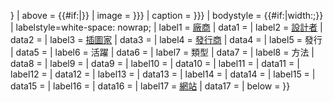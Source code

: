 <noinclude>{{Otheruses|Template:Infobox VG|subject=遊戲的模板|other=電子遊戲的模板}}
</noinclude>{{Infobox
| title = <includeonly>{{{title|{{{subject_name|{{PAGENAME}} }}} }}}</includeonly>
| above = {{#if:{{{subtitle|}}}|<small>{{{subtitle}}}</small>}}
| image = {{{image_link|{{{image|}}}}}}
| caption = {{{image_caption|{{{caption|}}}}}}
| bodystyle = {{#if:{{{width|}}}|width:{{{width}}};}}
| labelstyle=white-space: nowrap;
| label1 = [[廠商]]
| data1 = {{{manufacturer|}}}
| label2 = [[遊戲設計師|設計者]]
| data2 = {{{designer|}}}
| label3 = [[插圖家]]
| data3 = {{{illustrator|}}}
| label4 = [[遊戲發行商|發行商]]
| data4 = {{{publisher|}}}
| label5 = 發行{{nowrap|日期}}
| data5 = {{{date|}}}
| label6 = 活躍{{nowrap|時期}}
| data6 = {{{years|}}}
| label7 = 類型
| data7 = {{{genre|}}}
| label8 = 方法
| data8 = {{{system|}}}
| label9 = {{nowrap|玩家數目}}
| data9 = {{{players|}}}
| label10 = {{nowrap|適用年齡}}
| data10 = {{{ages|}}}
| label11 = {{nowrap|準備時間}}
| data11 = {{{setup_time|}}}
| label12 = {{nowrap|複雜程度}}
| data12 = {{{complexity|}}}
| label13 = {{nowrap|策略成分}}
| data13 = {{{strategy|}}}
| label14 = {{nowrap|遊戲時間}}
| data14 = {{{playing_time|}}}
| label15 = {{nowrap|運氣成分}}
| data15 = {{{random_chance|}}}
| label16 = {{nowrap|所需技巧}}
| data16 = {{{skills|}}}
| label17 = [[網站]]
| data17 = {{{web|}}}
| below = {{{footnotes|}}}
}}<noinclude>{{documentation}}<!-- Please add metadata to the Documentation subpage --></noinclude>